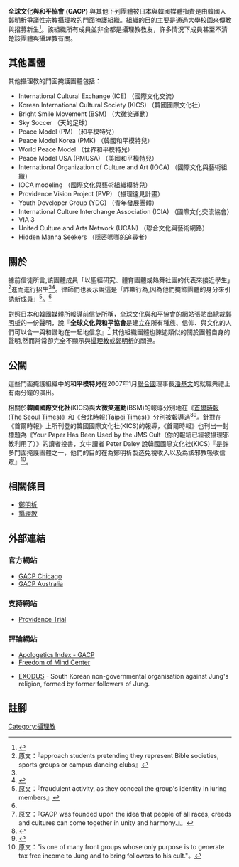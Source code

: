 '''全球文化與和平協會''' '''(GACP)''' 與其他下列團體被日本與韓國媒體指責是由韓國人[[鄭明析|鄭明析]]爭議性宗教[[攝理教|攝理教]]的門面掩護組織。組織的目的主要是通過大學校園來傳教與招募新生<ref name=asahi_ed>{{cite web |url=http://www.asahi.com/english/Herald-asahi/TKY200608190106.html |title=Asahi Shimbun editorial: Another problem cult |accessdate=2006-12-19 |deadurl=yes |archiveurl=https://web.archive.org/web/20141006083459/http://www.asyura2.com/0601/cult3/msg/326.html |archivedate=2014-10-06 }}</ref>。該組織所有成員並非全都是攝理教教友，許多情況下成員甚至不清楚該團體與攝理教有關。

== 其他團體 ==

其他攝理教的門面掩護團體包括：
* International Cultural Exchange (ICE) （國際文化交流）
* Korean International Cultural Society (KICS) （韓國國際文化社）
* Bright Smile Movement (BSM) （大微笑運動）
* Sky Soccer （天的足球）
* Peace Model (PM) （和平模特兒）
* Peace Model Korea (PMK) （韓國和平模特兒）
* World Peace Model （世界和平模特兒）
* Peace Model USA (PMUSA) （美國和平模特兒）
* International Organization of Culture and Art (IOCA) （國際文化與藝術組織）
* IOCA modeling （國際文化與藝術組織模特兒）
* Providence Vision Project (PVP) （攝理遠見計畫）
* Youth Developer Group (YDG) （青年發展團體）
* International Culture Interchange Association (ICIA) （國際文化交流協會）
* VIA 3 
* United Culture and Arts Network (UCAN) （聯合文化與藝術網路）
* Hidden Manna Seekers （隱密嗎哪的追尋者）

== 關於 ==


{{Rquote|right|該教派用來增加信眾的手段不是什麼新花招。在大學校園裡面，該教派招攬者先用體育或文化活動圈子的外表來接近學生。在已經跟學生們建立接近的個人關係後，這些成員才顯露出他們的真正的宗教身分，進而灌輸教義。而最喜歡的目標則是那些認真，卻又與家庭和學校疏遠，但又想改變自己的青年。<ref>原文：『The gimmicks the sect uses to increase its membership are nothing new. At university campuses, the sect's recruiters first approach students under the guise of a sports or cultural circle. After building close personal relationships with these students, the members reveal the religious nature of their group and start indoctrinating them. The favorite targets are serious-minded young people who feel alienated from their families and schools and wish to change their lives.』</ref>|[http://www.asahi.com/english/Herald-asahi/TKY200608190106.html 日本《朝日新聞》2006年8月19日社論《Another problem cult(又一個問題邪教)》]}}

據前信徒所言,該團體成員「以聖經研究、體育團體或熱舞社團的代表來接近學生」<ref>原文：『approach students pretending they represent Bible societies, sports groups or campus dancing clubs』</ref>進而進行招生<ref name=asahi_ed/><ref name=50unis>{{cite web |url=http://www.asahi.com/english/Herald-asahi/TKY200607310108.html |title=Asahi Shimbun: Cult aimed at elite in 50 universities |accessdate=2007-01-19 |deadurl=yes |archiveurl=https://web.archive.org/web/20131227161228/http://www.icsahome.com/view_document.asp?ID=38296 |archivedate=2013-12-27 }}</ref>。律師們也表示說這是「詐欺行為,因為他們掩飾團體的身分來引誘新成員」<ref>原文：『fraudulent activity, as they conceal the group's identity in luring members』</ref>。<ref name=50unis/>

對照日本和韓國媒體所報導前信徒所稱，全球文化與和平協會的網站張貼出總裁[[鄭明析|鄭明析]]的一份聲明，說『'''全球文化與和平協會'''是建立在所有種族、信仰、與文化的人們可以合一與和諧地在一起地信念』<ref>原文：『GACP was founded upon the idea that people of all races, creeds and cultures can come together in unity and harmony.』。{{cite web| url=http://www.gacpchicago.org/founder.html| title=GACP founder's statement| accessdate=2007-01-19}}{{dead link|date=2017年11月 |bot=InternetArchiveBot |fix-attempted=yes }}</ref> 其他組織團體也陳述類似的關於團體自身的聲明,然而常常卻完全不顯示與[[攝理教|攝理教]]或[[鄭明析|鄭明析]]的關連。

== 公關 ==


這些門面掩護組織中的'''和平模特兒'''在2007年1月[[聯合國|聯合國]]理事長[[潘基文|潘基文]]的就職典禮上有兩分鐘的演出。

相關於'''韓國國際文化社'''(KICS)與'''大微笑運動'''(BSM)的報導分別地在《[[首爾時報(The_Seoul_Times)|首爾時報(The Seoul Times)]]》和《[[台北時報|台北時報(Taipei Times)]]》分別被報導過<ref>{{cite web| url=http://theseoultimes.com/ST/?url=/ST/db/read.php?idx=71| title=The Seoul Times: Foreigners Head to Boot Camp near DMZ| accessdate=2007-01-19| archive-date=2007-09-28| archive-url=https://web.archive.org/web/20070928041608/http://theseoultimes.com/ST/?url=%2FST%2Fdb%2Fread.php%3Fidx%3D71| dead-url=no}}</ref><ref>{{cite web| url=http://www.taipeitimes.com/News/archives/2002/06/13/0000140221| title=The Taipei Times: Smiling a serious business in South Korea| accessdate=2007-01-19| archive-date=2007-05-16| archive-url=https://web.archive.org/web/20070516203223/http://www.taipeitimes.com/News/archives/2002/06/13/0000140221| dead-url=no}}</ref>。針對在《首爾時報》上所刊登的韓國國際文化社(KICS)的報導，《首爾時報》也刊出一封標題為《Your Paper Has Been Used by the JMS Cult（你的報紙已經被攝理邪教利用了）》的讀者投書，文中讀者 Peter Daley 說韓國國際文化社(KICS)『是許多門面掩護團體之一，他們的目的在為鄭明析製造免稅收入以及為該邪教吸收信眾』<ref>原文："is one of many front groups whose only purpose is to generate tax free income to Jung and to bring followers to his cult."。{{cite web| url=http://theseoultimes.com/ST/?url=/ST/db/read.php?idx=71| title=Peter Daley's letter to the editor| accessdate=2007-01-19| archive-date=2007-09-28| archive-url=https://web.archive.org/web/20070928041608/http://theseoultimes.com/ST/?url=%2FST%2Fdb%2Fread.php%3Fidx%3D71| dead-url=no}}</ref>。

==相關條目==
* [[鄭明析|鄭明析]]
* [[攝理教|攝理教]]

==外部連結==
===官方網站===
* [https://web.archive.org/web/20050129022130/http://gacpchicago.org/ GACP Chicago] 
* [https://web.archive.org/web/20070220123032/http://www.gacp.org.au/ GACP Australia]

===支持網站===
* [https://web.archive.org/web/20110930130205/http://providencetrial.com/ Providence Trial]

===評論網站===
* [http://www.apologeticsindex.org/420-global-association-of-culture-and-peace Apologetics Index - GACP]{{Wayback|url=http://www.apologeticsindex.org/420-global-association-of-culture-and-peace |date=20120211120001 }}
* [https://web.archive.org/web/20101123180921/http://www.freedomofmind.com/resourcecenter/groups/g/global_association/ Freedom of Mind Center] 
* {{Language icon|ko}} [https://web.archive.org/web/20190924175534/http://antijms.net/ EXODUS] - South Korean non-governmental organisation against Jung's religion, formed by former followers of Jung.

==註腳==
{{reflist}}

[[Category:攝理教|Category:攝理教]]